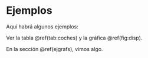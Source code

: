 ```r
```
# Ejemplos

Aquí habrá algunos ejemplos:

\begin{equation}
f(x)=\int h(u)\,du
 (\#eq:integral)
\end{equation}



Ver la tabla \@ref(tab:coches) y la gráfica \@ref(fig:disp).

En la sección \@ref(ejgrafs), vimos algo.